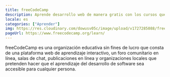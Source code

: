 ```yaml
---
title: freeCodeCamp
description: Aprende desarrollo web de manera gratis con los cursos que brinda esta plataforma.
locale: es
categories: ["Aprender"]
img: https://res.cloudinary.com/dowusv05c/image/upload/v1727285088/freecodecamp_waw6jn.png
pageUrl: https://www.freecodecamp.org/learn/
---
```


freeCodeCamp es una organización educativa sin fines de lucro que consta de una plataforma web de aprendizaje interactivo, un foro comunitario en línea, salas de chat, publicaciones en línea y organizaciones locales que pretenden hacer que el aprendizaje del desarrollo de software sea accesible para cualquier persona.
